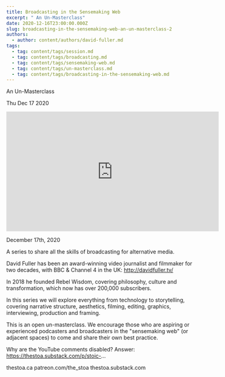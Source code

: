 ```yaml
---
title: Broadcasting in the Sensemaking Web
excerpt: " An Un-Masterclass"
date: 2020-12-16T23:00:00.000Z
slug: broadcasting-in-the-sensemaking-web-an-un-masterclass-2
authors:
  - author: content/authors/david-fuller.md
tags:
  - tag: content/tags/session.md
  - tag: content/tags/broadcasting.md
  - tag: content/tags/sensemaking-web.md
  - tag: content/tags/un-masterclass.md
  - tag: content/tags/broadcasting-in-the-sensemaking-web.md
---
```




 An Un-Masterclass

Thu Dec 17 2020

<iframe width="560" height="315" src="https://www.youtube.com/embed/1H1SHJnlHpw" title="Broadcasting in the Sensemaking Web: An Un-Masterclass: Session 2 w/ David Fuller" frameborder="0" allow="accelerometer; autoplay; clipboard-write; encrypted-media; gyroscope; picture-in-picture" allowfullscreen ></iframe>

December 17th, 2020

A series to share all the skills of broadcasting for alternative media.

David Fuller has been an award-winning video journalist and filmmaker for two decades, with BBC & Channel 4 in the UK: http://davidfuller.tv/

In 2018 he founded Rebel Wisdom, covering philosophy, culture and transformation, which now has over 200,000 subscribers.

In this series we will explore everything from technology to storytelling, covering narrative structure, aesthetics, filming, editing, graphics, interviewing, production and framing.

This is an open un-masterclass. We encourage those who are aspiring or experienced podcasters and broadcasters in the "sensemaking web" (or adjacent spaces) to come and share their own best practice.

Why are the YouTube comments disabled? Answer: https://thestoa.substack.com/p/stoic-...

thestoa.ca
patreon.com/the_stoa
thestoa.substack.com



